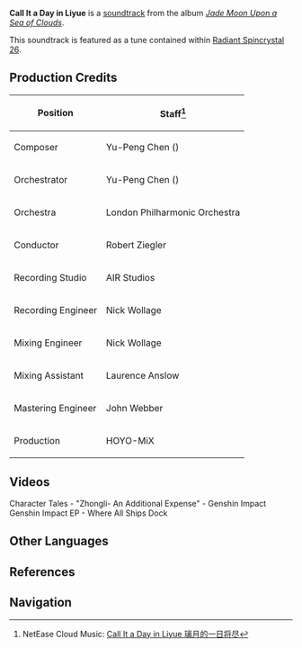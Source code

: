 {{Soundtrack Infobox
|title          =
|image          = Jade Moon Upon a Sea of Clouds.png
|album          = Jade Moon Upon a Sea of Clouds
|disc           = 1
|number         = 07
|featured       =
|featured2      =
|featured3      =
|featured_disc  =
|featured_disc2 =
|featured_disc3 =
|youtube_id     = t1O7LpOTBfM
|youtube_time   = 730
|spotify_id     = 1GC1sVLUrusMTygF5aA4od
|played_in      = Liyue Harbor
|during         = [[Liyue Harbor]] (Dusk)
|domain         =
|previous       = Good Night, Liyue
|next           = Clear Sky Over Liyue
}}
'''Call It a Day in Liyue''' is a [[soundtrack]] from the album ''[[Jade Moon Upon a Sea of Clouds]]''.

This soundtrack is featured as a tune contained within [[Radiant Spincrystal 26]].

==Production Credits==
{| class="wikitable" style="text-align:left; height:0.5em"
! Position
! Staff<ref>NetEase Cloud Music: [https://music.163.com/#/song?id=1492276418 Call It a Day in Liyue 璃月的一日将尽]</ref>
|-
! Composer
| Yu-Peng Chen ({{zh|陈致逸}})
|-
! Orchestrator
| Yu-Peng Chen ({{zh|陈致逸}})
|-
! Orchestra
| London Philharmonic Orchestra
|-
! Conductor
| Robert Ziegler
|-
! Recording Studio
| AIR Studios
|-
! Recording Engineer
| Nick Wollage
|-
! Mixing Engineer
| Nick Wollage
|-
! Mixing Assistant
| Laurence Anslow
|-
! Mastering Engineer
| John Webber
|-
! Production
| HOYO-MiX
|}

==Videos==
<gallery>
Character Tales - "Zhongli- An Additional Expense" - Genshin Impact
Genshin Impact EP - Where All Ships Dock
</gallery>

==Other Languages==
{{Other Languages
|en      = Call It a Day in Liyue
|zhs     = 璃月的一日将尽
|zhs_rm  = Líyuè de Yīrìjiāngjìn
|zht     = 璃月的一日將盡
|zht_rm  = Líyuè de Yīrìjiāngjìn
|zh_tl   = The Remnant of a Day in Liyue
|ja      = 璃月の一日が終わる
|ja_rm   = Riiywe no Ichinichi ga Owaru{{Assumed}}
|ja_tl   = A Day is Over in Liyue
|ko      = Call It a Day in Liyue<ref name="RS4">{{Ref/Item|Radiant Spincrystal 26|note=Korean, Spanish, French, Russian, Thai, Vietnamese, German, Indonesian, Portuguese}}</ref>
|es      = Call It a Day in Liyue<ref name="RS4" />
|fr      = Call It a Day in Liyue<ref name="RS4" />
|ru      = Call It a Day in Liyue<ref name="RS4" />
|th      = Call It a Day in Liyue<ref name="RS4" />
|vi      = Cuối Ngày Ở Liyue<ref name="RS4" />
|vi_tl   = The End of Day at Liyue
|de      = Call It a Day in Liyue<ref name="RS4" />
|id      = Call It a Day in Liyue<ref name="RS4" />
|pt      = Call It a Day in Liyue<ref name="RS4" />
|tr      = Call It a Day in Liyue<ref name="RS4" />
|it      = 
|it_tl   = 
}}

==References==
{{Reflist}}

==Navigation==
{{Soundtrack Navbox|Jade Moon Upon a Sea of Clouds}}